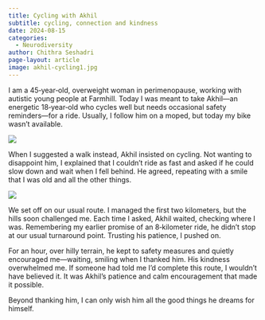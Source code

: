 ```yaml
---
title: Cycling with Akhil
subtitle: cycling, connection and kindness
date: 2024-08-15
categories:
  - Neurodiversity
author: Chithra Seshadri
page-layout: article
image: akhil-cycling1.jpg
---
```

I am a 45‑year‑old, overweight woman in perimenopause, working with autistic young people at Farmhill. Today I was meant to take Akhil—an energetic 18‑year‑old who cycles well but needs occasional safety reminders—for a ride. Usually, I follow him on a moped, but today my bike wasn’t available.

![](akhil-cycling1.jpg)

When I suggested a walk instead, Akhil insisted on cycling. Not wanting to disappoint him, I explained that I couldn’t ride as fast and asked if he could slow down and wait when I fell behind. He agreed, repeating with a smile that I was old and all the other things.

![](akhil-cycling2.jpg)

We set off on our usual route. I managed the first two kilometers, but the hills soon challenged me. Each time I asked, Akhil waited, checking where I was. Remembering my earlier promise of an 8‑kilometer ride, he didn’t stop at our usual turnaround point. Trusting his patience, I pushed on.

For an hour, over hilly terrain, he kept to safety measures and quietly encouraged me—waiting, smiling when I thanked him. His kindness overwhelmed me. If someone had told me I’d complete this route, I wouldn’t have believed it. It was Akhil’s patience and calm encouragement that made it possible.

Beyond thanking him, I can only wish him all the good things he dreams for himself.